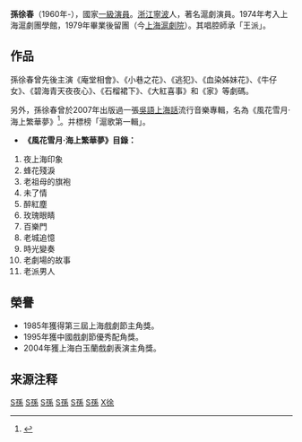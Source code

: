 '''孫徐春'''（1960年-），國家[[一級演員|一級演員]]。[[浙江|浙江]][[寧波市|寧波]]人，著名滬劇演員。1974年考入上海滬劇團學館，1979年畢業後留團（今[[上海滬劇院|上海滬劇院]]）。其唱腔師承「王派」。

== 作品 ==
孫徐春曾先後主演《庵堂相會》、《小巷之花》、《逃犯》、《血染姊妹花》、《牛仔女》、《碧海青天夜夜心》、《石榴裙下》、《大紅喜事》和《家》等劇碼。

另外，孫徐春曾於2007年出版過一張[[吳語|吳語]][[上海話|上海話]]流行音樂專輯，名為《風花雪月·海上繁華夢》<ref name="shrx">{{cite web| language=zh-cn| publisher=《儂好！上海》網路雜誌| title=著名滬劇演員國家一級演員-孫徐春| url=http://hi.online.sh.cn/content/2010-07/09/content_3605385.htm| author=上海熱線| date=2010-07-09| accessdate=2010-08-23| deadurl=yes| archiveurl=https://web.archive.org/web/20100919212804/http://hi.online.sh.cn/content/2010-07/09/content_3605385.htm| archivedate=2010-09-19}}</ref>。并標榜「滬歌第一輯」。
*'''《風花雪月·海上繁華夢》目錄：'''
#夜上海印象 
#蜂花殘淚 
#老祖母的旗袍 
#未了情 
#醉紅塵 
#玫瑰眼睛 
#百樂門 
#老城追憶 
#時光變奏 
#老劇場的故事 
#老派男人

== 榮譽 ==
*1985年獲得第三屆上海戲劇節主角獎。
*1995年獲中國戲劇節優秀配角獎。
*2004年獲上海白玉蘭戲劇表演主角獎。

== 来源注释 ==
{{reflist}}

{{演员小作品}}

[[category:1960年出生|S孫]]
[[category:在世人物|S孫]]
[[category:滬劇演員|S孫]]
[[category:一级演员|S孫]]
[[category:寧波人|S孫]]
[[category:宁波裔上海人|S孫]]
[[category:孫姓|X徐]]